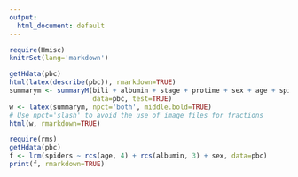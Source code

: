 ```yaml
---
output:
  html_document: default
---
```

```r
require(Hmisc)
knitrSet(lang='markdown')
```
```r
getHdata(pbc)
html(latex(describe(pbc)), rmarkdown=TRUE)
summarym <- summaryM(bili + albumin + stage + protime + sex + age + spiders ~ drug,
                     data=pbc, test=TRUE)
w <- latex(summarym, npct='both', middle.bold=TRUE)
# Use npct='slash' to avoid the use of image files for fractions
html(w, rmarkdown=TRUE)
```
```r
require(rms)
getHdata(pbc)
f <- lrm(spiders ~ rcs(age, 4) + rcs(albumin, 3) + sex, data=pbc)
print(f, rmarkdown=TRUE)
```
